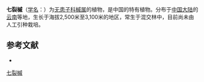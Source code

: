 {{Speciesbox
| name = 七裂槭
| status = 
| status_system = 
| image =
| genus = Acer
| species = heptalobum
| authority = Diels
}}

'''七裂槭'''（[[学名|学名]]：{{lang|la|''Acer heptalobum''}}）为[[无患子科|无患子科]][[槭属|槭属]]的植物，是中国的特有植物。分布于[[中国大陆|中国大陆]]的[[云南|云南]]等地，生长于海拔2,500米至3,100米的地区，常生于混交林中，目前尚未由人工引种栽培。

== 参考文献 ==
<div class="references-small">
* {{cite web| url =http://www.bioinfo.cn/db05/KmzwSpecies.php?action=view&id=471| title =七裂槭| work =《中国高等植物数据库全库》| publisher =中国科学院微生物研究所| author =昆明植物研究所| accessdate =2009-02-19| deadurl =yes| archiveurl =https://web.archive.org/web/20160305045842/http://www.bioinfo.cn/db05/KmzwSpecies.php?action=view&id=471| archivedate =2016-03-05}}
</div>
{{Taxonbar|from=Q6860205}}

[[Category:枫属|七裂槭]]


{{植物小作品}}